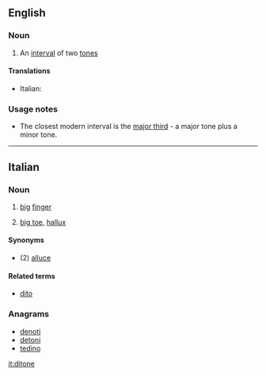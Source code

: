 ==English==

===Noun===
{{en-noun}}

# {{context|obsolete|music|lang=en}} An [[interval]] of two [[tone]]s

====Translations====
{{trans-top|ditone}}
* Italian: {{t-|it|ditono|m}}
{{trans-mid}}
{{trans-bottom}}

===Usage notes===
* The closest modern interval is the [[major third]] - a major tone plus a minor tone.

----

==Italian==

===Noun===
{{it-noun|m|ditoni}}

# [[big]] [[finger]]
# {{context|familiar|lang=it}} [[big toe]], [[hallux]]

====Synonyms====
* (2) [[alluce]]

====Related terms====
* [[dito]]

===Anagrams===
* [[denoti#Italian|denoti]]
* [[detoni#Italian|detoni]]
* [[tedino#Italian|tedino]]

[[it:ditone]]